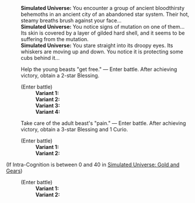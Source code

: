 {{Dialogue Start}}
:'''Simulated Universe:''' You encounter a group of ancient bloodthirsty behemoths in an ancient city of an abandoned star system. Their hot, steamy breaths brush against your face...
:'''Simulated Universe:''' You notice signs of mutation on one of them... Its skin is covered by a layer of gilded hard shell, and it seems to be suffering from the mutation.
:'''Simulated Universe:''' You stare straight into its droopy eyes. Its whiskers are moving up and down. You notice it is protecting some cubs behind it...
:{{DIcon|Star}} Help the young beasts "get free." &mdash; Enter battle. After achieving victory, obtain a 2-star Blessing.
:;(Enter battle)
::'''Variant 1:''' {{Enemy List|Automaton Grizzly*1/-25% HP}}
::'''Variant 2:''' {{Enemy List|Automaton Direwolf*1/-25% HP}}
::'''Variant 3:''' {{Enemy List|Ice Out of Space*1/-25% HP}}
::'''Variant 4:''' {{Enemy List|Blaze Out of Space*1/-25% HP}}
:{{DIcon|Star}} Take care of the adult beast's "pain." &mdash; Enter battle. After achieving victory, obtain a 3-star Blessing and 1 Curio.
:;(Enter battle)
::'''Variant 1:''' {{Enemy List|Frigid Prowler (Bug)*1/-25% HP}}
::'''Variant 2:''' {{Enemy List|Incineration Shadewalker*2/-25% HP; Searing Prowler (Bug)*1/-25% HP}}
;(If Intra-Cognition is between 0 and 40 in [[Simulated Universe: Gold and Gears]])
:{{SU Special Dialogue|Erudition|Give the adult beast a "send-off."|Maybe another planet has a solution...}}
:;(Enter battle)
::'''Variant 1:''' {{Enemy List|Frigid Prowler (Bug)*1/-25% HP}}
::'''Variant 2:''' {{Enemy List|Incineration Shadewalker*2/-25% HP; Searing Prowler (Bug)*1/-25% HP}}
{{Dialogue End}}